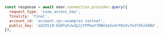```js
const response = await near.connection.provider.query({
  request_type: 'view_access_key',
  finality: 'final',
  account_id: 'account.rpc-examples.testnet',
  public_key: 'ed25519:EddTahJwZpJjYPPmat7DBm1m2vdrFBzVv7e3T4hzkENd',
});
```
